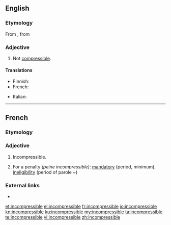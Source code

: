 ==English==

===Etymology===
From {{etyl|fr|en}} {{term|incompressible|lang=fr}}, from {{prefix|in|compressible|lang=en}}

===Adjective===
{{en-adj|-}}

# Not [[compressible]].

====Translations====
{{trans-top|not compressible}}
* Finnish: {{t|fi|puristumaton}}
* French: {{t+|fr|incompressible}}
{{trans-mid}}
* Italian: {{t|it|incomprimibile}}
{{trans-bottom}}

----

==French==

===Etymology===
{{prefix|in|compressible|lang=fr}}

===Adjective===
{{fr-adj|mf}}

# Incompressible.
# {{context|law|lang=fr}} For a penalty ''(peine incompressible)'': [[mandatory]] (period, minimum), [[ineligibility]] (period of parole ~)

===External links===
* {{R:TLFi}}

[[et:incompressible]]
[[el:incompressible]]
[[fr:incompressible]]
[[io:incompressible]]
[[kn:incompressible]]
[[ku:incompressible]]
[[my:incompressible]]
[[ta:incompressible]]
[[te:incompressible]]
[[vi:incompressible]]
[[zh:incompressible]]
